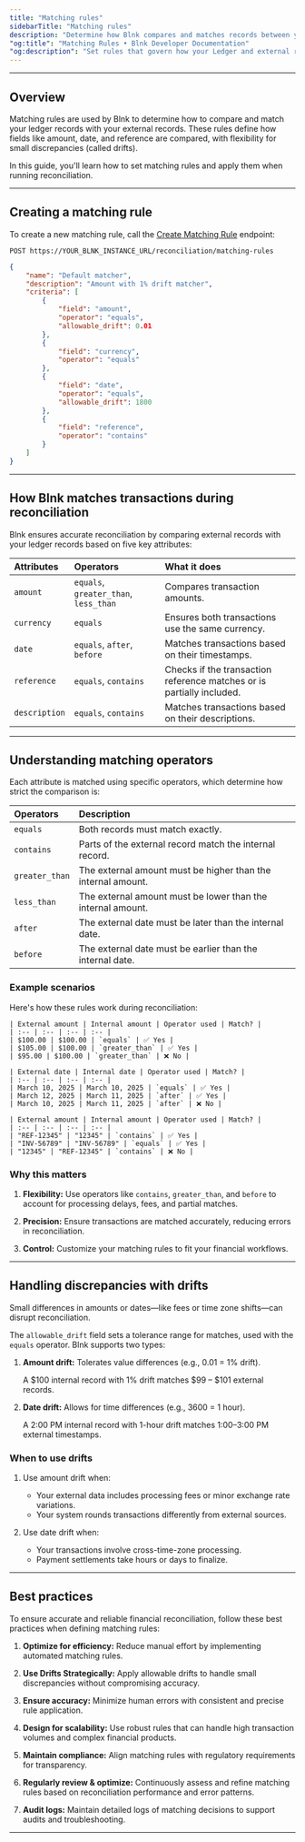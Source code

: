 ```yaml
---
title: "Matching rules"
sidebarTitle: "Matching rules"
description: "Determine how Blnk compares and matches records between your Ledger and external data."
"og:title": "Matching Rules • Blnk Developer Documentation"
"og:description": "Set rules that govern how your Ledger and external records are matched"
---
```



---

## Overview

Matching rules are used by Blnk to determine how to compare and match your ledger records with your external records. These rules define how fields like amount, date, and reference are compared, with flexibility for small discrepancies (called drifts). 

In this guide, you'll learn how to set matching rules and apply them when running reconciliation.

---

## Creating a matching rule

To create a new matching rule, call the [Create Matching Rule](/reference/create-matching-rules) endpoint:

```
POST https://YOUR_BLNK_INSTANCE_URL/reconciliation/matching-rules
```
```json Sample request
{
    "name": "Default matcher",
    "description": "Amount with 1% drift matcher",
    "criteria": [
        {
            "field": "amount",
            "operator": "equals",
            "allowable_drift": 0.01
        },
        {
            "field": "currency",
            "operator": "equals"
        },
        {
            "field": "date",
            "operator": "equals",
            "allowable_drift": 1800
        },
        {
            "field": "reference",
            "operator": "contains"
        }
    ]
}
```

---

## How Blnk matches transactions during reconciliation

Blnk ensures accurate reconciliation by comparing external records with your ledger records based on five key attributes:

| Attributes | Operators | What it does |
| :-- | :-- | :-- |
| `amount` | `equals`, `greater_than`, `less_than` | Compares transaction amounts. |
| `currency` | `equals` | Ensures both transactions use the same currency. |
| `date` | `equals`, `after`, `before` | Matches transactions based on their timestamps. |
| `reference` | `equals`, `contains` | Checks if the transaction reference matches or is partially included. |
| `description` | `equals`, `contains` | Matches transactions based on their descriptions. |

---

## Understanding matching operators

Each attribute is matched using specific operators, which determine how strict the comparison is:

| Operators | Description |
| :-- | :-- |
| `equals` | Both records must match exactly. |
| `contains` | Parts of the external record match the internal record. |
| `greater_than` | The external amount must be higher than the internal amount. |
| `less_than` | The external amount must be lower than the internal amount. |
| `after` | The external date must be later than the internal date. |
| `before` | The external date must be earlier than the internal date. |

### Example scenarios

Here's how these rules work during reconciliation:

<Steps>
  <Step title="Matching amounts">

    | External amount | Internal amount | Operator used | Match? |
    | :-- | :-- | :-- | :-- |
    | $100.00 | $100.00 | `equals` | ✅ Yes |
    | $105.00 | $100.00 | `greater_than` | ✅ Yes |
    | $95.00 | $100.00 | `greater_than` | ❌ No |
  </Step>
  <Step title="Matching dates">

    | External date | Internal date | Operator used | Match? |
    | :-- | :-- | :-- | :-- |
    | March 10, 2025 | March 10, 2025 | `equals` | ✅ Yes |
    | March 12, 2025 | March 11, 2025 | `after` | ✅ Yes |
    | March 10, 2025 | March 11, 2025 | `after` | ❌ No |
  </Step>
  <Step title="Matching references">

    | External amount | Internal amount | Operator used | Match? |
    | :-- | :-- | :-- | :-- |
    | "REF-12345" | "12345" | `contains` | ✅ Yes |
    | "INV-56789" | "INV-56789" | `equals` | ✅ Yes |
    | "12345" | "REF-12345" | `contains` | ❌ No |
  </Step>
</Steps>

### Why this matters

1. **Flexibility:** Use operators like `contains`, `greater_than`, and `before` to account for processing delays, fees, and partial matches.

2. **Precision:** Ensure transactions are matched accurately, reducing errors in reconciliation.

3. **Control:** Customize your matching rules to fit your financial workflows.

---

## Handling discrepancies with drifts

Small differences in amounts or dates—like fees or time zone shifts—can disrupt reconciliation. 

The `allowable_drift` field sets a tolerance range for matches, used with the `equals` operator. Blnk supports two types:

1. **Amount drift:** Tolerates value differences (e.g., 0.01 = 1% drift).

    <Note>A \$100 internal record with 1% drift matches \$99 – \$101 external records.</Note>

2. **Date drift:** Allows for time differences (e.g., 3600 = 1 hour).

    <Note>A 2:00 PM internal record with 1-hour drift matches 1:00–3:00 PM external timestamps.</Note>

### When to use drifts

1. Use amount drift when:
    * Your external data includes processing fees or minor exchange rate variations.
    * Your system rounds transactions differently from external sources.

2. Use date drift when: 
    * Your transactions involve cross-time-zone processing.
    * Payment settlements take hours or days to finalize.

---

## Best practices

To ensure accurate and reliable financial reconciliation, follow these best practices when defining matching rules:

1. **Optimize for efficiency:** Reduce manual effort by implementing automated matching rules.

2. **Use Drifts Strategically:** Apply allowable drifts to handle small discrepancies without compromising accuracy.

3. **Ensure accuracy:** Minimize human errors with consistent and precise rule application.

4. **Design for scalability:** Use robust rules that can handle high transaction volumes and complex financial products.

5. **Maintain compliance:** Align matching rules with regulatory requirements for transparency.

6. **Regularly review & optimize:** Continuously assess and refine matching rules based on reconciliation performance and error patterns.

7. **Audit logs:** Maintain detailed logs of matching decisions to support audits and troubleshooting.

---

<NeedHelp />